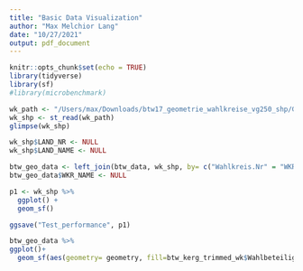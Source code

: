 ```yaml
---
title: "Basic Data Visualization"
author: "Max Melchior Lang"
date: "10/27/2021"
output: pdf_document
---
```


```r
knitr::opts_chunk$set(echo = TRUE)
library(tidyverse)
library(sf)
#library(microbenchmark)

```

```r
wk_path <- "/Users/max/Downloads/btw17_geometrie_wahlkreise_vg250_shp/Geometrie_Wahlkreise_19DBT_VG250.shp"
wk_shp <- st_read(wk_path)
glimpse(wk_shp)

wk_shp$LAND_NR <- NULL
wk_shp$LAND_NAME <- NULL

btw_geo_data <- left_join(btw_data, wk_shp, by= c("Wahlkreis.Nr" = "WKR_NR"))
btw_geo_data$WKR_NAME <- NULL

p1 <- wk_shp %>% 
  ggplot() +
  geom_sf()

ggsave("Test_performance", p1)

btw_geo_data %>% 
ggplot()+
  geom_sf(aes(geometry= geometry, fill=btw_kerg_trimmed_wk$Wahlbeteiligung.Zweit.End))
```

